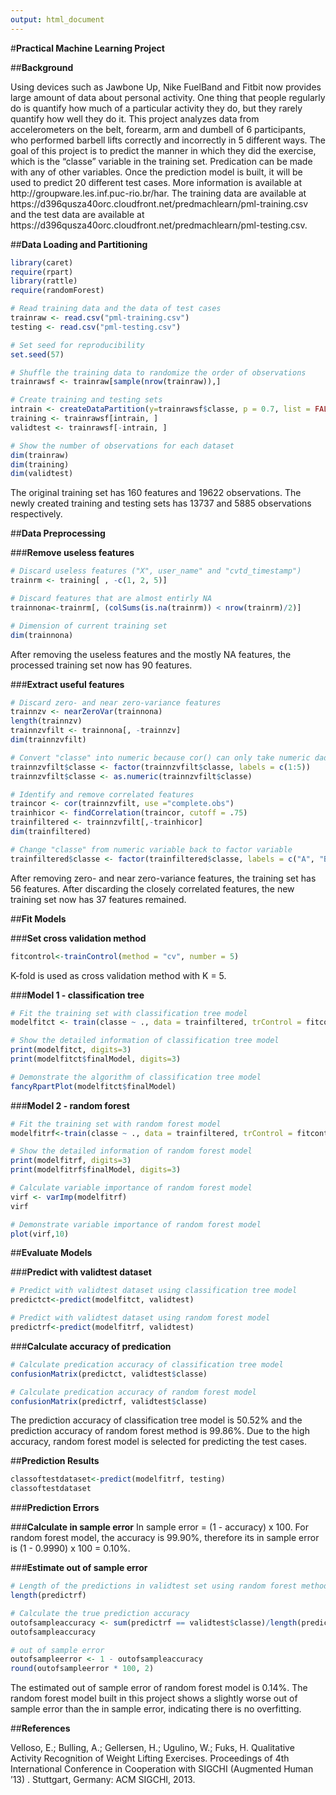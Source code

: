 ```yaml
---
output: html_document
---
```

#**Practical Machine Learning Project**

##**Background**

Using devices such as Jawbone Up, Nike FuelBand and Fitbit now provides large amount of data about personal activity. One thing that people regularly do is quantify how much of a particular activity they do, but they rarely quantify how well they do it. This project analyzes data from accelerometers on the belt, forearm, arm and dumbell of 6 participants, who performed barbell lifts correctly and incorrectly in 5 different ways. The goal of this project is to predict the manner in which they did the exercise, which is the "classe" variable in the training set. Predication can be made with any of other variables. Once the prediction model is built, it will be used to predict 20 different test cases. More information is available at http://groupware.les.inf.puc-rio.br/har. The training data are available at https://d396qusza40orc.cloudfront.net/predmachlearn/pml-training.csv and the test data are available at https://d396qusza40orc.cloudfront.net/predmachlearn/pml-testing.csv.

##**Data Loading and Partitioning** 
```r
library(caret)
require(rpart)
library(rattle)
require(randomForest)

# Read training data and the data of test cases
trainraw <- read.csv("pml-training.csv")
testing <- read.csv("pml-testing.csv")

# Set seed for reproducibility
set.seed(57)

# Shuffle the training data to randomize the order of observations
trainrawsf <- trainraw[sample(nrow(trainraw)),]

# Create training and testing sets
intrain <- createDataPartition(y=trainrawsf$classe, p = 0.7, list = FALSE)
training <- trainrawsf[intrain, ]
validtest <- trainrawsf[-intrain, ]
```
```r
# Show the number of observations for each dataset
dim(trainraw)
dim(training)
dim(validtest)
```

The original training set has 160 features and 19622 observations. The newly created training and testing sets has 13737 and 5885 observations respectively.

##**Data Preprocessing**

###**Remove useless features**
```r
# Discard useless features ("X", user_name" and "cvtd_timestamp")  
trainrm <- training[ , -c(1, 2, 5)] 

# Discard features that are almost entirly NA
trainnona<-trainrm[, (colSums(is.na(trainrm)) < nrow(trainrm)/2)]

# Dimension of current training set 
dim(trainnona)
```

After removing the useless features and the mostly NA features, the processed training set now has 90 features. 

###**Extract useful features**
```r
# Discard zero- and near zero-variance features
trainnzv <- nearZeroVar(trainnona)
length(trainnzv)
trainnzvfilt <- trainnona[, -trainnzv]  
dim(trainnzvfilt)

# Convert "classe" into numeric because cor() can only take numeric dada.frame
trainnzvfilt$classe <- factor(trainnzvfilt$classe, labels = c(1:5))
trainnzvfilt$classe <- as.numeric(trainnzvfilt$classe)

# Identify and remove correlated features
traincor <- cor(trainnzvfilt, use ="complete.obs")
trainhicor <- findCorrelation(traincor, cutoff = .75)
trainfiltered <- trainnzvfilt[,-trainhicor]
dim(trainfiltered)

# Change "classe" from numeric variable back to factor variable
trainfiltered$classe <- factor(trainfiltered$classe, labels = c("A", "B", "C", "D", "E"))
```

After removing zero- and near zero-variance features, the training set has 56 features. After discarding the closely correlated features, the new training set now has 37 features remained. 

##**Fit Models**

###**Set cross validation method**
```r
fitcontrol<-trainControl(method = "cv", number = 5)
```

K-fold is used as cross validation method with K = 5.

###**Model 1 - classification tree**
```r
# Fit the training set with classification tree model
modelfitct <- train(classe ~ ., data = trainfiltered, trControl = fitcontrol, method="rpart")
```
```r
# Show the detailed information of classification tree model
print(modelfitct, digits=3)
print(modelfitct$finalModel, digits=3)

# Demonstrate the algorithm of classification tree model
fancyRpartPlot(modelfitct$finalModel)
```

###**Model 2 - random forest**
```r
# Fit the training set with random forest model
modelfitrf<-train(classe ~ ., data = trainfiltered, trControl = fitcontrol, method="rf", importance = T)
```
```r
# Show the detailed information of random forest model
print(modelfitrf, digits=3)
print(modelfitrf$finalModel, digits=3)

# Calculate variable importance of random forest model
virf <- varImp(modelfitrf)
virf

# Demonstrate variable importance of random forest model
plot(virf,10)
```

##**Evaluate Models**

###**Predict with validtest dataset**
```r
# Predict with validtest dataset using classification tree model
predictct<-predict(modelfitct, validtest)

# Predict with validtest dataset using random forest model
predictrf<-predict(modelfitrf, validtest)
```

###**Calculate accuracy of predication**
```r
# Calculate predication accuracy of classification tree model
confusionMatrix(predictct, validtest$classe)

# Calculate predication accuracy of random forest model
confusionMatrix(predictrf, validtest$classe)
```

The prediction accuracy of classification tree model is 50.52% and the prediction accuracy of random forest method is 99.86%. Due to the high accuracy, random forest model is selected for predicting the test cases. 

##**Prediction Results**
```r
classoftestdataset<-predict(modelfitrf, testing)
classoftestdataset
```

###**Prediction Errors**

###**Calculate in sample error**
In sample error = (1 - accuracy) x 100. For random forest model, the accuracy is 99.90%, therefore its in sample error is (1 - 0.9990) x 100 = 0.10%.

###**Estimate out of sample error**
```r
# Length of the predictions in validtest set using random forest method
length(predictrf)

# Calculate the true prediction accuracy
outofsampleaccuracy <- sum(predictrf == validtest$classe)/length(predictrf)
outofsampleaccuracy

# out of sample error 
outofsampleerror <- 1 - outofsampleaccuracy
round(outofsampleerror * 100, 2)
```

The estimated out of sample error of random forest model is 0.14%. The random forest model built in this project shows a slightly worse out of sample error than the in sample error, indicating there is no overfitting. 

##**References**

Velloso, E.; Bulling, A.; Gellersen, H.; Ugulino, W.; Fuks, H. Qualitative Activity Recognition of Weight Lifting Exercises. Proceedings of 4th International Conference in Cooperation with SIGCHI (Augmented Human '13) . Stuttgart, Germany: ACM SIGCHI, 2013.